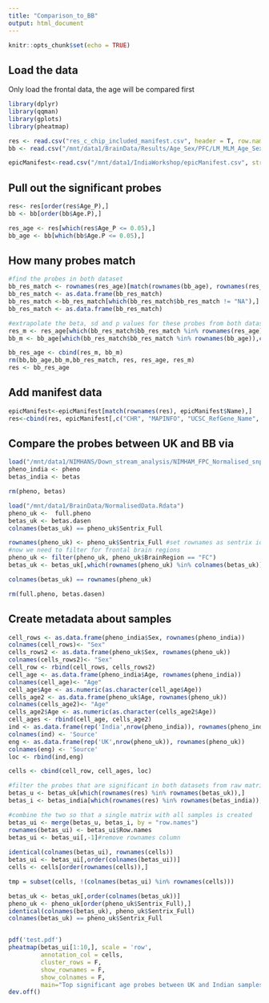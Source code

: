 ```yaml
---
title: "Comparison_to_BB"
output: html_document
---
```


```r
knitr::opts_chunk$set(echo = TRUE)
```



## Load the data
Only load the frontal data, the age will be compared first

```r
library(dplyr)
library(qqman)
library(gplots)
library(pheatmap)

res <- read.csv("res_c_chip_included_manifest.csv", header = T, row.names = 1)
bb <- read.csv("/mnt/data1/BrainData/Results/Age_Sex/PFC/LM_MLM_Age_Sex_CovariedChipNeuronalProportion_MLMethod.csv", header= T, row.names = 1)

epicManifest<-read.csv("/mnt/data1/IndiaWorkshop/epicManifest.csv", stringsAsFactors = F, header=T)
```

## Pull out the significant probes

``` r
res<- res[order(res$Age_P),]
bb <- bb[order(bb$Age.P),]

res_age <- res[which(res$Age_P <= 0.05),]
bb_age <- bb[which(bb$Age.P <= 0.05),]

```

## How many probes match

``` r
#find the probes in both dataset
bb_res_match <- rownames(res_age)[match(rownames(bb_age), rownames(res_age))]
bb_res_match <- as.data.frame(bb_res_match)
bb_res_match <-bb_res_match[which(bb_res_match$bb_res_match != "NA"),]
bb_res_match <- as.data.frame(bb_res_match)

#extrapolate the beta, sd and p values for these probes from both datasets
res_m <- res_age[which(bb_res_match$bb_res_match %in% rownames(res_age)),c(1,2,3)]
bb_m <- bb_age[which(bb_res_match$bb_res_match %in% rownames(bb_age)),c(1,2,3)]

bb_res_age <- cbind(res_m, bb_m)
rm(bb,bb_age,bb_m,bb_res_match, res, res_age, res_m)
res <- bb_res_age
```

## Add manifest data

```r
epicManifest<-epicManifest[match(rownames(res), epicManifest$Name),]
res<-cbind(res, epicManifest[,c("CHR", "MAPINFO", "UCSC_RefGene_Name", "UCSC_RefGene_Group", "Relation_to_UCSC_CpG_Island", "Regulatory_Feature_Name", "Regulatory_Feature_Group", "DNase_Hypersensitivity_NAME", "OpenChromatin_NAME", "TFBS_Evidence_Count", "Methyl450_Loci", "SNP_ID", "SNP_DISTANCE", "SNP_MinorAlleleFrequency")])
```


## Compare the probes between UK and BB via
```r
load("/mnt/data1/NIMHANS/Down_stream_analysis/NIMHAM_FPC_Normalised_snpsremoved.rdat") 
pheno_india <- pheno 
betas_india <- betas

rm(pheno, betas)

```




```r
load("/mnt/data1/BrainData/NormalisedData.Rdata")
pheno_uk <-  full.pheno
betas_uk <- betas.dasen
colnames(betas_uk) == pheno_uk$Sentrix_Full

rownames(pheno_uk) <- pheno_uk$Sentrix_Full #set rownames as sentrix ids
#now we need to filter for frontal brain regions
pheno_uk <- filter(pheno_uk, pheno_uk$BrainRegion == "FC")
betas_uk <- betas_uk[,which(rownames(pheno_uk) %in% colnames(betas_uk))]

colnames(betas_uk) == rownames(pheno_uk)

rm(full.pheno, betas.dasen)

```


## Create metadata about samples
```r
cell_rows <- as.data.frame(pheno_india$Sex, rownames(pheno_india))
colnames(cell_rows)<- "Sex"
cells_rows2 <- as.data.frame(pheno_uk$Sex, rownames(pheno_uk))
colnames(cells_rows2)<- "Sex"
cell_row <- rbind(cell_rows, cells_rows2)
cell_age <- as.data.frame(pheno_india$Age, rownames(pheno_india))
colnames(cell_age)<- "Age"
cell_age$Age <- as.numeric(as.character(cell_age$Age))
cells_age2 <- as.data.frame(pheno_uk$Age, rownames(pheno_uk))
colnames(cells_age2)<- "Age"
cells_age2$Age <- as.numeric(as.character(cells_age2$Age))
cell_ages <- rbind(cell_age, cells_age2)
ind <- as.data.frame(rep('India',nrow(pheno_india)), rownames(pheno_india))
colnames(ind) <- 'Source'
eng <- as.data.frame(rep('UK',nrow(pheno_uk)), rownames(pheno_uk))
colnames(eng) <- 'Source'
loc <- rbind(ind,eng)

cells <- cbind(cell_row, cell_ages, loc)
```



```r
#filter the probes that are significant in both datasets from raw matrices
betas_u <- betas_uk[which(rownames(res) %in% rownames(betas_uk)),]
betas_i <- betas_india[which(rownames(res) %in% rownames(betas_india)),]

#combine the two so that a single matrix with all samples is created
betas_ui <- merge(betas_u, betas_i, by = "row.names")
rownames(betas_ui) <- betas_ui$Row.names
betas_ui <- betas_ui[,-1]#remove rownames column
 
identical(colnames(betas_ui), rownames(cells))
betas_ui <- betas_ui[,order(colnames(betas_ui))]
cells <- cells[order(rownames(cells)),]

tmp = subset(cells, !(colnames(betas_ui) %in% rownames(cells)))

betas_uk <- betas_uk[,order(colnames(betas_uk))]
pheno_uk <- pheno_uk[order(pheno_uk$Sentrix_Full),]
identical(colnames(betas_uk), pheno_uk$Sentrix_Full)
colnames(betas_uk) == pheno_uk$Sentrix_Full


pdf('test.pdf')
pheatmap(betas_ui[1:10,], scale = 'row',
         annotation_col = cells,
         cluster_rows = F,
         show_rownames = F,
         show_colnames = F,
         main="Top significant age probes between UK and Indian samples")
dev.off()
```



